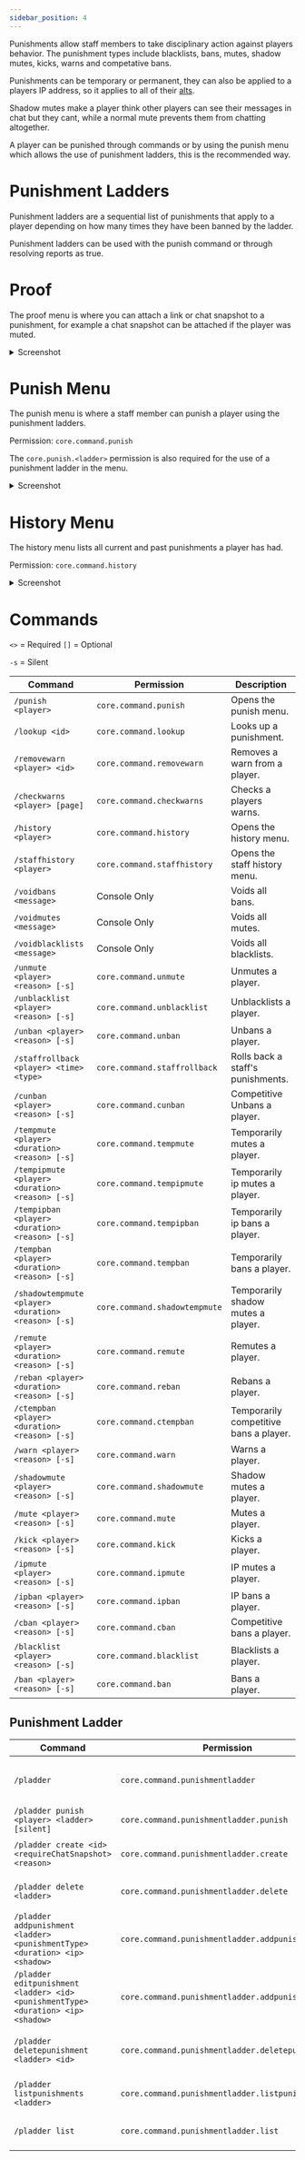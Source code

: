 ```yaml
---
sidebar_position: 4
---
```


Punishments allow staff members to take disciplinary action against players behavior. The punishment types include blacklists, bans, mutes, shadow mutes, kicks, warns and competative bans.

Punishments can be temporary or permanent, they can also be applied to a players IP address, so it applies to all of their [alts](/Phoenix/Features/Alts).

Shadow mutes make a player think other players can see their messages in chat but they cant, while a normal mute prevents them from chatting altogether.

A player can be punished through commands or by using the punish menu which allows the use of punishment ladders, this is the recommended way.

# Punishment Ladders

Punishment ladders are a sequential list of punishments that apply to a player depending on how many times they have been banned by the ladder.

Punishment ladders can be used with the punish command or through resolving reports as true.

# Proof

The proof menu is where you can attach a link or chat snapshot to a punishment, for example a chat snapshot can be attached if the player was muted.

<details><summary>Screenshot</summary>

<img src="./assets/proof-menu.png" alt="Proof Menu"></details>

# Punish Menu

The punish menu is where a staff member can punish a player using the punishment ladders.

Permission: `core.command.punish`

The `core.punish.<ladder>` permission is also required for the use of a punishment ladder in the menu.

<details><summary>Screenshot</summary>

<img src="./assets/punish-menu.png" alt="Proof Menu"></details>

# History Menu

The history menu lists all current and past punishments a player has had.

Permission: `core.command.history`

<details><summary>Screenshot</summary>

<img src="./assets/history-menu.png" alt="Menu"></details>

# Commands

`<>` = Required `[]` = Optional

`-s` = Silent

Command                                             | Permission                    | Description
--------------------------------------------------- | ----------------------------- | --------------------------------------
`/punish <player>`                                  | `core.command.punish`         | Opens the punish menu.
`/lookup <id>`                                      | `core.command.lookup`         | Looks up a punishment.
`/removewarn <player> <id>`                         | `core.command.removewarn`     | Removes a warn from a player.
`/checkwarns <player> [page]`                       | `core.command.checkwarns`     | Checks a players warns.
`/history <player>`                                 | `core.command.history`        | Opens the history menu.
`/staffhistory <player>`                            | `core.command.staffhistory`   | Opens the staff history menu.
`/voidbans <message>`                               | Console Only                  | Voids all bans.
`/voidmutes <message>`                              | Console Only                  | Voids all mutes.
`/voidblacklists <message>`                         | Console Only                  | Voids all blacklists.
`/unmute <player> <reason> [-s]`                    | `core.command.unmute`         | Unmutes a player.
`/unblacklist <player> <reason> [-s]`               | `core.command.unblacklist`    | Unblacklists a player.
`/unban <player> <reason> [-s]`                     | `core.command.unban`          | Unbans a player.
`/staffrollback <player> <time> <type>`             | `core.command.staffrollback`  | Rolls back a staff's punishments.
`/cunban <player> <reason> [-s]`                    | `core.command.cunban`         | Competitive Unbans a player.
`/tempmute <player> <duration> <reason> [-s]`       | `core.command.tempmute`       | Temporarily mutes a player.
`/tempipmute <player> <duration> <reason> [-s]`     | `core.command.tempipmute`     | Temporarily ip mutes a player.
`/tempipban <player> <duration> <reason> [-s]`      | `core.command.tempipban`      | Temporarily ip bans a player.
`/tempban <player> <duration> <reason> [-s]`        | `core.command.tempban`        | Temporarily bans a player.
`/shadowtempmute <player> <duration> <reason> [-s]` | `core.command.shadowtempmute` | Temporarily shadow mutes a player.
`/remute <player> <duration> <reason> [-s]`         | `core.command.remute`         | Remutes a player.
`/reban <player> <duration> <reason> [-s]`          | `core.command.reban`          | Rebans a player.
`/ctempban <player> <duration> <reason> [-s]`       | `core.command.ctempban`       | Temporarily competitive bans a player.
`/warn <player> <reason> [-s]`                      | `core.command.warn`           | Warns a player.
`/shadowmute <player> <reason> [-s]`                | `core.command.shadowmute`     | Shadow mutes a player.
`/mute <player> <reason> [-s]`                      | `core.command.mute`           | Mutes a player.
`/kick <player> <reason> [-s]`                      | `core.command.kick`           | Kicks a player.
`/ipmute <player> <reason> [-s]`                    | `core.command.ipmute`         | IP mutes a player.
`/ipban <player> <reason> [-s]`                     | `core.command.ipban`          | IP bans a player.
`/cban <player> <reason> [-s]`                      | `core.command.cban`           | Competitive bans a player.
`/blacklist <player> <reason> [-s]`                 | `core.command.blacklist`      | Blacklists a player.
`/ban <player> <reason> [-s]`                       | `core.command.ban`            | Bans a player.

## Punishment Ladder

Command                                                                           | Permission                                       | Description
--------------------------------------------------------------------------------- | ------------------------------------------------ | --------------------------------------
`/pladder`                                                                        | `core.command.punishmentladder`                  | Allows access to the /pladder command.
`/pladder punish <player> <ladder> [silent]`                                      | `core.command.punishmentladder.punish`           | Punishes a player.
`/pladder create <id> <requireChatSnapshot> <reason>`                             | `core.command.punishmentladder.create`           | Creates a punishment ladder.
`/pladder delete <ladder>`                                                        | `core.command.punishmentladder.delete`           | Deletes a punishment ladder.
`/pladder addpunishment <ladder> <punishmentType> <duration> <ip> <shadow>`       | `core.command.punishmentladder.addpunishment`    | Adds a punishment to a ladder.
`/pladder editpunishment <ladder> <id> <punishmentType> <duration> <ip> <shadow>` | `core.command.punishmentladder.addpunishment`    | Adds a punishment to a ladder.
`/pladder deletepunishment <ladder> <id>`                                         | `core.command.punishmentladder.deletepunishment` | Deletes a punishment from a ladder.
`/pladder listpunishments <ladder>`                                               | `core.command.punishmentladder.listpunishments`  | Lists a ladders punishments.
`/pladder list`                                                                   | `core.command.punishmentladder.list`             | Lists all punishment ladders.
